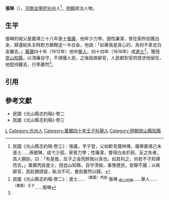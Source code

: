 '''張琳'''（{{bd|16世紀||17世紀}}），[[河南等處承宣布政使司|河南]][[汝寧府|汝寧府]][[光州|光州]]人<ref name=djs>民國《光山縣志約稿·卷三》：張庸，字子登，父如軫見儒林傳，庸舉嘉靖己未進士……孫號琳，成弋少孤，家貧力學；性廉潔，嘗得白金於廁，反之失者，其人願剖，曰：「有是哉，反子之金而酧我以貪也。如其利之，何若不子知揮而去。」萬曆丙辰進士，授崑山知縣，自守清儉，事惟便民，安靜不擾；以疾辭官，民赴闕請留，臥治不可，書劍蕭然以歸。</ref>，[[明朝|明朝]]政治人物。

==生平==
張琳的祖父是嘉靖三十八年進士[[張庸|張庸]]，他年少力學，個性廉潔，曾在廁所拾獲白金，歸還給失主時對方願贈送一半白金，他說：「如果我是貪心的，為何不拿走白金離去。」[[萬曆|萬曆]]四十年（1612年）他中[[舉人|舉人]]，四十四年（1616年）成[[進士|進士]]<ref>民國《光山縣志約稿·卷二》：進士……<sup>（萬曆）丙辰</sup> 張琳 <sub>崐山知縣</sub>……舉人……<sup>（萬曆）壬子</sup>……張琳</ref>，獲授[[昆山县_(南梁)|崑山]][[知縣|知縣]]，以清廉自守，不煩擾人民，之後因病辭官，人民都到官府請求他留任，他堅持離去，行李蕭然<ref name=djs/>。

==引用==
{{reflist}}

==參考文獻==
*民國《光山縣志約稿》·卷二
*民國《光山縣志約稿》·卷三

{{start box}}
{{s-off}}
{{s-before|[[陳祖苞|陳祖苞]]}}
{{s-title|明朝崑山縣知縣|萬曆年間－1621年}}
{{s-after|[[蘇寅賓|蘇寅賓]]}}
{{end box}}

{{萬曆四十四年丙辰科殿試金榜}}

[[Category:张姓|L]]
[[Category:光州人|Category:光州人]]
[[Category:萬曆四十年壬子科舉人|Category:萬曆四十年壬子科舉人]]
[[Category:明朝崑山縣知縣|Category:明朝崑山縣知縣]]